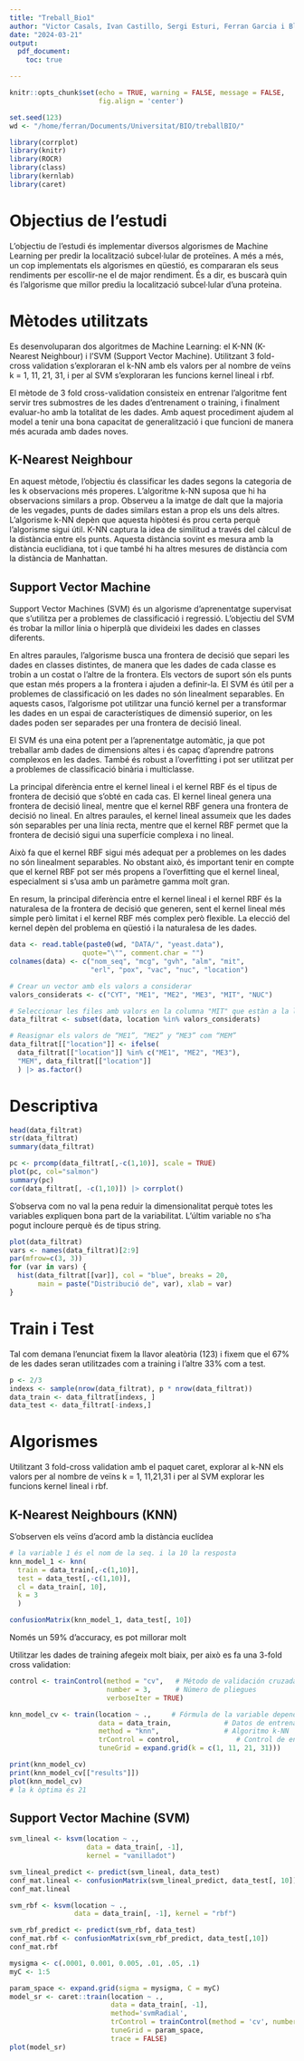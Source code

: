```yaml
---
title: "Treball_Bio1"
author: "Victor Casals, Ivan Castillo, Sergi Esturi, Ferran Garcia i Blanca Rodríguez"
date: "2024-03-21"
output: 
  pdf_document:
    toc: true

---
```

\vspace{1cm}

```r
knitr::opts_chunk$set(echo = TRUE, warning = FALSE, message = FALSE,
                      fig.align = 'center')
```

```r
set.seed(123)
wd <- "/home/ferran/Documents/Universitat/BIO/treballBIO/"
```

```r
library(corrplot)
library(knitr)
library(ROCR)
library(class)
library(kernlab)
library(caret)
```

\newpage
# Objectius de l’estudi

L’objectiu de l’estudi és implementar diversos algorismes de Machine Learning per predir la localització subcel·lular de proteïnes. A més a més, un cop implementats els algorismes en qüestió, es compararan els seus rendiments per escollir-ne el de major rendiment. És a dir, es buscarà quin és l'algorisme que millor prediu la localització subcel·lular d'una proteina.

# Mètodes utilitzats

Es desenvoluparan dos algoritmes de Machine Learning: el K-NN (K-Nearest Neighbour) i l’SVM (Support Vector Machine). Utilitzant 3 fold-cross validation s’exploraran el k-NN amb els valors per al nombre de veïns k = 1, 11, 21, 31, i per al SVM s’exploraran les funcions kernel lineal i rbf.

El mètode de 3 fold cross-validation consisteix en entrenar l’algoritme fent servir tres submostres de les dades d’entrenament o training, i finalment evaluar-ho amb la totalitat de les dades. Amb aquest procediment ajudem al model a tenir una bona capacitat de generalització i que funcioni de manera més acurada amb dades noves.

## K-Nearest Neighbour

En aquest mètode, l’objectiu és classificar les dades segons la categoria de les k observacions més properes. L'algoritme k-NN suposa que hi ha observacions similars a prop. Observeu a la imatge de dalt que la majoria de les vegades, punts de dades similars estan a prop els uns dels altres. L'algorisme k-NN depèn que aquesta hipòtesi és prou certa perquè l'algorisme sigui útil. K-NN captura la idea de similitud a través del càlcul de la distància entre els punts. Aquesta distància sovint es mesura amb la distància euclidiana, tot i que també hi ha altres mesures de distància com la distància de Manhattan. 

## Support Vector Machine

Support Vector Machines (SVM) és un algorisme d'aprenentatge supervisat que s'utilitza per a problemes de classificació i regressió. L'objectiu del SVM és trobar la millor línia o hiperplà que divideixi les dades en classes diferents. 

En altres paraules, l'algorisme busca una frontera de decisió que separi les dades en classes distintes, de manera que les dades de cada classe es trobin a un costat o l'altre de la frontera. Els vectors de suport són els punts que estan més propers a la frontera i ajuden a definir-la. El SVM és útil per a problemes de classificació on les dades no són linealment separables. En aquests casos, l'algorisme pot utilitzar una funció kernel per a transformar les dades en un espai de característiques de dimensió superior, on les dades poden ser separades per una frontera de decisió lineal.

El SVM és una eina potent per a l'aprenentatge automàtic, ja que pot treballar amb dades de dimensions altes i és capaç d'aprendre patrons complexos en les dades. També és robust a l'overfitting i pot ser utilitzat per a problemes de classificació binària i multiclasse.

La principal diferència entre el kernel lineal i el kernel RBF és el tipus de frontera de decisió que s'obté en cada cas. El kernel lineal genera una frontera de decisió lineal, mentre que el kernel RBF genera una frontera de decisió no lineal. En altres paraules, el kernel lineal assumeix que les dades són separables per una línia recta, mentre que el kernel RBF permet que la frontera de decisió sigui una superfície complexa i no lineal.

Això fa que el kernel RBF sigui més adequat per a problemes on les dades no són linealment separables. No obstant això, és important tenir en compte que el kernel RBF pot ser més propens a l'overfitting que el kernel lineal, especialment si s'usa amb un paràmetre gamma molt gran.

En resum, la principal diferència entre el kernel lineal i el kernel RBF és la naturalesa de la frontera de decisió que generen, sent el kernel lineal més simple però limitat i el kernel RBF més complex però flexible. La elecció del kernel depèn del problema en qüestió i la naturalesa de les dades.

\newpage
```r
data <- read.table(paste0(wd, "DATA/", "yeast.data"), 
                  quote="\"", comment.char = "")
colnames(data) <- c("nom_seq", "mcg", "gvh", "alm", "mit", 
                    "erl", "pox", "vac", "nuc", "location")
```


```r
# Crear un vector amb els valors a considerar
valors_considerats <- c("CYT", "ME1", "ME2", "ME3", "MIT", "NUC")

# Seleccionar les files amb valors en la columna "MIT" que estàn a la llista de valors a considerar
data_filtrat <- subset(data, location %in% valors_considerats)
```


```r
# Reasignar els valors de “ME1”, “ME2” y “ME3” com “MEM”
data_filtrat[["location"]] <- ifelse(
  data_filtrat[["location"]] %in% c("ME1", "ME2", "ME3"), 
  "MEM", data_filtrat[["location"]]
  ) |> as.factor()
```

# Descriptiva

```r
head(data_filtrat)
str(data_filtrat)
summary(data_filtrat)
```

```r
pc <- prcomp(data_filtrat[,-c(1,10)], scale = TRUE)
plot(pc, col="salmon")
summary(pc)
cor(data_filtrat[, -c(1,10)]) |> corrplot()
```
S'observa com no val la pena reduir la dimensionalitat perquè totes les variables expliquen bona part de la variabilitat. L'últim variable no s'ha pogut incloure perquè és de tipus string.

```r
plot(data_filtrat)
vars <- names(data_filtrat)[2:9]
par(mfrow=c(3, 3))
for (var in vars) {
  hist(data_filtrat[[var]], col = "blue", breaks = 20, 
       main = paste("Distribució de", var), xlab = var)
}
```

# Train i Test

Tal com demana l'enunciat fixem la llavor aleatòria (123) i fixem que el 67% de les dades seran utilitzades com a training i l'altre 33% com a test.

```r
p <- 2/3
indexs <- sample(nrow(data_filtrat), p * nrow(data_filtrat))
data_train <- data_filtrat[indexs, ]
data_test <- data_filtrat[-indexs,]
```


# Algorismes

Utilitzant 3 fold-cross validation amb el paquet caret, explorar al k-NN els valors per al nombre de veïns k = 1, 11,21,31 i per al SVM explorar les funcions kernel lineal i rbf.

## K-Nearest Neighbours (KNN)

S'observen els veïns d'acord amb la distància euclídea

```r
# la variable 1 és el nom de la seq. i la 10 la resposta
knn_model_1 <- knn(
  train = data_train[,-c(1,10)], 
  test = data_test[,-c(1,10)], 
  cl = data_train[, 10], 
  k = 3
  )

confusionMatrix(knn_model_1, data_test[, 10])
```
Només un 59% d'accuracy, es pot millorar molt

Utilitzar les dades de training afegeix molt biaix, per això es fa una 3-fold cross validation:
```r
control <- trainControl(method = "cv",   # Método de validación cruzada
                        number = 3,      # Número de pliegues
                        verboseIter = TRUE)

knn_model_cv <- train(location ~ .,     # Fórmula de la variable dependiente en función de las variables independientes
                      data = data_train,             # Datos de entrenamiento
                      method = "knn",                # Algoritmo k-NN
                      trControl = control,              # Control de entrenamiento con validación cruzada
                      tuneGrid = expand.grid(k = c(1, 11, 21, 31)))
```

```r
print(knn_model_cv)
print(knn_model_cv[["results"]])
plot(knn_model_cv)
# la k òptima és 21
```

## Support Vector Machine (SVM)

```r
svm_lineal <- ksvm(location ~ .,
                   data = data_train[, -1],
                   kernel = "vanilladot")
```

```r
svm_lineal_predict <- predict(svm_lineal, data_test)
conf_mat.lineal <- confusionMatrix(svm_lineal_predict, data_test[, 10])
conf_mat.lineal
```

```r
svm_rbf <- ksvm(location ~ ., 
                data = data_train[, -1], kernel = "rbf")
```

```r
svm_rbf_predict <- predict(svm_rbf, data_test)
conf_mat.rbf <- confusionMatrix(svm_rbf_predict, data_test[,10])
conf_mat.rbf
```

```r
mysigma <- c(.0001, 0.001, 0.005, .01, .05, .1)
myC <- 1:5

param_space <- expand.grid(sigma = mysigma, C = myC)
model_sr <- caret::train(location ~ ., 
                         data = data_train[, -1], 
                         method='svmRadial',
                         trControl = trainControl(method = 'cv', number = 3),
                         tuneGrid = param_space, 
                         trace = FALSE)
plot(model_sr)
```

